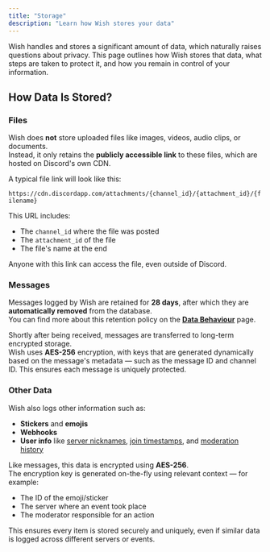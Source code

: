 ```yaml
---
title: "Storage"
description: "Learn how Wish stores your data"
---
```


Wish handles and stores a significant amount of data, which naturally raises questions about privacy. This page outlines how Wish stores that data, what steps are taken to protect it, and how you remain in control of your information.

## How Data Is Stored?

### Files

Wish does **not** store uploaded files like images, videos, audio clips, or documents.\
Instead, it only retains the **publicly accessible link** to these files, which are hosted on Discord's own CDN.

A typical file link will look like this:

`https://cdn.discordapp.com/attachments/{channel_id}/{attachment_id}/{filename}`

This URL includes:

- The `channel_id` where the file was posted
- The `attachment_id` of the file
- The file's name at the end

Anyone with this link can access the file, even outside of Discord.

### Messages

Messages logged by Wish are retained for **28 days**, after which they are **automatically removed** from the database.\
You can find more about this retention policy on the [**Data Behaviour**](/data/behaviour) page.

Shortly after being received, messages are transferred to long-term encrypted storage.\
Wish uses **AES-256** encryption, with keys that are generated dynamically based on the message's metadata — such as the message ID and channel ID. This ensures each message is uniquely protected.

### Other Data

Wish also logs other information such as:

- **Stickers** and **emojis**
- **Webhooks**
- **User info** like <u>server nicknames,</u> <u>join timestamps,</u> and <u>moderation history</u>

Like messages, this data is encrypted using **AES-256**.\
The encryption key is generated on-the-fly using relevant context — for example:

- The ID of the emoji/sticker
- The server where an event took place
- The moderator responsible for an action

This ensures every item is stored securely and uniquely, even if similar data is logged across different servers or events.